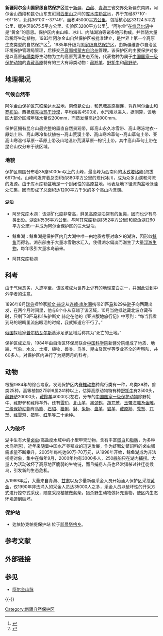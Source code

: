 '''新疆阿尔金山国家级自然保护区'''位于[[新疆|新疆]]、[[西藏|西藏]]、[[青海|青海]]三省交界处新疆东南隅，阿尔金山西段和昆仑山东支[[可可西里山|可可西里山]]之间的[[库木库勒盆地|库木库勒盆地]]，界于东经87°10'--91°18'，北纬36°00'--37°49'，面积45000[[平方公里|平方公里]]，包括核心区33124.5平方公里、缓冲区8675.5平方公里、实验区3200平方公里<ref>{{cite journal | language = zh-hans | author = 胡杨 | title = 阿尔金，那里有海拔最高的大沙漠 | url =  | journal = 中国国家地理 | volume = 2008年12月号 总第578期 | issue =  | pages = 64-76 | year = 2008 | id =  }}</ref>。“阿尔金”在[[维吾尔语|维吾尔语]]中是“黄金”的意思。保护区内由山峰、冰川、内陆湖泊等诸多地形构成。并伴随大量珍稀野生动植物。1983年阿尔金山自然保护区被批准建立，是世界上第一个高原生态类型的自然保护区<ref name="renmin">{{cite web  | language =zh-hans  | publisher =[[人民网|人民网]]转载自《[[中国环境报|中国环境报]]》  | title =阿尔金山野牦牛考察记：探寻老窝 与其近距离接触  | url =http://env.people.com.cn/GB/9006523.html  | author =[[李维东|李维东]]  | date =2009-03-23  | accessdate =2009-04-12  | archive-date =2020-02-10  | archive-url =https://web.archive.org/web/20200210185246/http://env.people.com.cn/GB/9006523.html  | dead-url =no  }}</ref>，1985年升级为[[国家级自然保护区|国家级自然保护区]]，由新疆维吾尔自治区环境保护管理局管理，后移交[[巴音郭楞蒙古自治州|巴音郭楞蒙古自治州]]管理。该保护区的主要保护对象是以高原[[有蹄类|有蹄类]]野生动物为主的高原荒漠生态系统，代表物种为属于[[中国国家一级保护动物|中国国家一级保护动物]]的[[青藏高原|青藏高原]]特有的三大有蹄类动物：[[藏羚羊|藏羚羊]]、[[野牦牛|野牦牛]]和[[藏野驴|藏野驴]]。

==地理概况==
===气候自然带===
阿尔金山保护区东临[[柴达木盆地|柴达木盆地]]，南倚[[昆仑山|昆仑山]]，和[[羌塘高原|羌塘高原]]相连，背靠[[阿尔金山|阿尔金山]]和[[罗布泊|罗布泊]]。西抵[[塔克拉玛干沙漠|塔克拉玛干沙漠]]，平均海拔4500米，水汽难以进入，据测算，该地区大部分区域年降水量仅200mm，而蒸发量高达2000mm。

保护区拥有昆仑山最完整的垂直自然景观带，即高山永久冰雪带、高山寒冻地衣--原始土带、高山寒冷垫状植被--高山荒漠土带、高山寒冷草甸--高山草甸土带、亚高山寒温带草原--草原土带及山地温带荒漠草原--棕钙土带，其中高山草甸土带在昆仑山仅分布于该区域。

===地貌===
保护区周围分布着35座5000m以上的山峰，最高峰为西南角的[[木孜塔格峰|木孜塔格峰]](海拔6973m)。山峰间发育着总面积约880平方公里的现代冰川，成为众多山溪和河流的发源。由于库木库勒盆地是一个封闭性的高原盆地，地表及地下径流向盆地低洼处汇集，因而形成了总面积达1200平方千米的多个高山内流湖。

====湖泊====
*阿牙克库木湖：该湖矿化度非常高，鲜见高原湖泊常有的鱼类，因而也少有鸟类出没。湖面积536平方公里，与阿其克库勒湖(352平方公里)和鲸鱼湖(260平方公里)一并成为阿尔金保护区的三大湖泊。

*鲸鱼湖：鲸鱼湖是保护区内几大湖中唯一由地质考察对命名的湖泊，因形似[[鲸鱼|鲸鱼]]而得名。湖东部由于大量冰雪融水汇入，使得湖水偏淡而滋生了大量[[浮游生物|浮游生物]]，每年吸引大量水鸟前来。

*阿其克库勒湖

==科考==
由于气候恶劣，人迹罕至，该区域成为世界上少有的地理空白之一，并因此受到中外学者的注意。

1896年8月[[瑞典|瑞典]]探险家[[斯文·赫定|斯文·赫定]]从[[连赖·库尔间|连赖·库尔间]]携带21匹[[马|马]]和29头[[驴|驴]]子向西藏出发，在两个月时间里，他与8个仆从穿越了该区域，10月当他抵达藏北波仓藏布时，只剩下3匹马和1头驴斯文 赫定在他的《亚洲腹地旅行记》中写到：“每当我看到马的眼睛里流出眼泪的时候，我就知道它不行了。”

[[俄国|俄国]]探险家[[普尔热瓦尔斯基|普尔热瓦尔斯基]]涉足该区域后称其为“死亡的土地。”

保护区成立后，1984年由自治区环保局联合[[中国科学院|中国科学院]]新疆分院组成了地质、地貌、气象、水文、土壤、植物、兽类、鸟类、昆虫及医学等专业齐全的考察队，共60多人，对保护区内进行了为期两月的科考。

==动物==
根据1984年的综合考察，发现保护区内[[脊椎动物|脊椎动物]]种爬行类有一种，鸟类39种，兽类25种，高等植物27科96属241种以上，估算高原动物特有种[[野牦牛|野牦牛]]有2500头，[[藏野驴|藏野驴]]20000头，[[藏羚羊|藏羚羊]]40000只左右。分布的[[中国国家一级保护动物|中国国家一级保护动物]]除野牦牛、藏野驴和藏羚羊外，还有[[雪豹|雪豹]]、[[北山羊|北山羊]]、[[黑颈鹤|黑颈鹤]]、[[胡兀鹫|胡兀鹫]]、[[玉带海雕|玉带海雕]]及[[金雕|金雕]]，[[中国国家二级保护动物|二级保护动物]]有[[马熊|马熊]]、[[石貂|石貂]]、[[猞猁|猞猁]]、[[豺|豺]]、[[兔狲|兔狲]]、[[盘羊|盘羊]]、[[岩羊|岩羊]]、[[藏原羚|藏原羚]]、[[秃鹫|秃鹫]]、[[兀鹫|兀鹫]]、[[藏雪鸡|藏雪鸡]]、[[猎隼|猎隼]]、[[红隼|红隼]]等二十余种。

=== 人为破坏 ===
湖中生有大量[[卤虫|卤虫]](高盐度水域中的小型甲壳动物，含有丰富[[蛋白|蛋白]]和[[脂肪|脂肪]]，为多种水鸟所喜)，近年来随着中国水产养殖业的迅速发展，作为虾蟹幼苗饲料的卤虫卵需求量不断攀升，2005年每吨达60万-70万元，从1998年开始，鲸鱼湖成为非法捕捞对象，集中在每年9月，2000年约有3000多人，250艘船只在湖内捕捞。大量人为活动破坏了高原地区脆弱的生物链，而且捕捞人员也经常猎杀过往迁徙候鸟，引发新的生态危机。

从1989年后，大量来自青海、[[甘肃|甘肃]]以及少量新疆采金人员开始涌入保护区采挖[[黄金|黄金]]，仅1990年非法涌入的采金人员达35000人之多，采金人员以破坏性的开采方式进行掠夺式采伐，随意采挖植被做薪柴，猎杀野生动物做补充食物，使区内生态环境遭到破坏。

===保护站===
*达依协克帕提保护站 位于[[祁曼塔格乡|祁曼塔格乡]]。

==参考文献==
{{Reflist}}

==外部链接==

==参见==
*[[阿尔金山脉|阿尔金山脉]]

{{-}}
{{新疆境内自然保护区}}

[[Category:新疆自然保护区|Category:新疆自然保护区]]